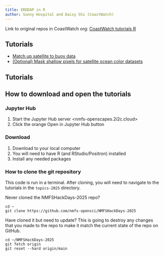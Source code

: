 ```yaml
---
title: ERDDAP in R
author: Sunny Hospital and Daisy Shi (CoastWatch)
---
```


Link to original repos in CoastWatch org: [CoastWatch tutorials R](https://github.com/coastwatch-training/Workshops/tree/main/NMFS-HackHour-Cloud-JupyterHubs/22March2024-R)

## Tutorials

* [Match up satellite to buoy data](matchup_satellite_buoy_data.html)
* [(Optional) Mask shallow pixels for satellite ocean color datasets](mask-shallow-ocean-color.html)

## Tutorials

## How to download and open the tutorials

### Jupyter Hub

1. Start the Jupyter Hub server <nmfs-openscapes.2i2c.cloud>
2. Click the orange Open in Jupyter Hub button

### Download 

1. Download to your local computer
2. You will need to have R (and RStudio/Positron) installed
3. Install any needed packages

### How to clone the git repository

This code is run in a terminal. After cloning, you will need to navigate to the tutorials in the `topics-2025` directory.

Never cloned the NMFSHackDays-2025 repo?

```
cd ~
git clone https://github.com/nmfs-opensci/NMFSHackDays-2025
```

Have cloned it but need to update? This is going to destroy any changes that you made to the repo to make it match the current state of the repo on GitHub.

```  
cd ~/NMFSHackDays-2025
git fetch origin
git reset --hard origin/main
```



